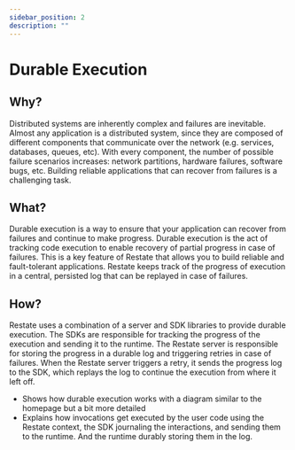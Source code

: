 ```yaml
---
sidebar_position: 2
description: ""
---
```



# Durable Execution

## Why?
Distributed systems are inherently complex and failures are inevitable.
Almost any application is a distributed system, since they are composed of different components that communicate over the network (e.g. services, databases, queues, etc).
With every component, the number of possible failure scenarios increases: network partitions, hardware failures, software bugs, etc.
Building reliable applications that can recover from failures is a challenging task.

## What?
Durable execution is a way to ensure that your application can recover from failures and continue to make progress.
Durable execution is the act of tracking code execution to enable recovery of partial progress in case of failures.
This is a key feature of Restate that allows you to build reliable and fault-tolerant applications.
Restate keeps track of the progress of execution in a central, persisted log that can be replayed in case of failures.

## How?
Restate uses a combination of a server and SDK libraries to provide durable execution.
The SDKs are responsible for tracking the progress of the execution and sending it to the runtime.
The Restate server is responsible for storing the progress in a durable log and triggering retries in case of failures.
When the Restate server triggers a retry, it sends the progress log to the SDK, which replays the log to continue the execution from where it left off.


- Shows how durable execution works with a diagram similar to the homepage but a bit more detailed
- Explains how invocations get executed by the user code using the Restate context, the SDK journaling the interactions, and sending them to the runtime. And the runtime durably storing them in the log.

